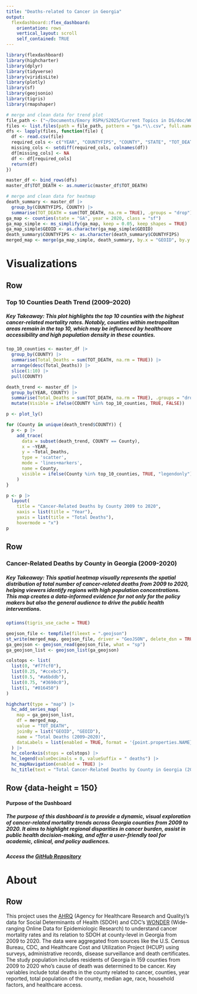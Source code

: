 ```yaml
---
title: "Deaths-related to Cancer in Georgia"
output: 
  flexdashboard::flex_dashboard:
    orientation: rows
    vertical_layout: scroll
    self_contained: TRUE
---
```


```r
library(flexdashboard)
library(highcharter)
library(dplyr)
library(tidyverse)
library(viridisLite)
library(plotly)
library(sf)
library(geojsonio)
library(tigris)
library(rmapshaper)

# merge and clean data for trend plot
file_path <- ("~/Documents/Emory RSPH/S2025/Current Topics in DS/doc/WONDER_GA/")
files <- list.files(path = file_path, pattern = "ga.*\\.csv", full.names = TRUE)
dfs <- lapply(files, function(file) {
  df <- read.csv(file)
  required_cols <- c("YEAR", "COUNTYFIPS", "COUNTY", "STATE", "TOT_DEATH")
  missing_cols <- setdiff(required_cols, colnames(df))
  df[missing_cols] <- NA
  df <- df[required_cols]
  return(df)
})

master_df <- bind_rows(dfs)
master_df$TOT_DEATH <- as.numeric(master_df$TOT_DEATH)

# merge and clean data for heatmap
death_summary <- master_df |>
  group_by(COUNTYFIPS, COUNTY) |>
  summarise(TOT_DEATH = sum(TOT_DEATH, na.rm = TRUE), .groups = "drop")
ga_map <- counties(state = "GA", year = 2020, class = "sf")
ga_map_simple <- ms_simplify(ga_map, keep = 0.05, keep_shapes = TRUE)
ga_map_simple$GEOID <- as.character(ga_map_simple$GEOID)
death_summary$COUNTYFIPS <- as.character(death_summary$COUNTYFIPS)
merged_map <- merge(ga_map_simple, death_summary, by.x = "GEOID", by.y = "COUNTYFIPS")
```

Visualizations
======================================================================
Row
-----------------------------------------------------------------------
### Top 10 Counties Death Trend (2009–2020)
##### Key Takeaway: This plot highlights the top 10 counties with the highest cancer-related mortality rates. Notably, counties within metropolitan areas remain in the top 10, which may be influenced by healthcare accessibility and high population density in these counties.
```r

top_10_counties <- master_df |>
  group_by(COUNTY) |>
  summarise(Total_Deaths = sum(TOT_DEATH, na.rm = TRUE)) |>
  arrange(desc(Total_Deaths)) |>
  slice(1:10) |>
  pull(COUNTY)

death_trend <- master_df |>
  group_by(YEAR, COUNTY) |>
  summarise(Total_Deaths = sum(TOT_DEATH, na.rm = TRUE), .groups = "drop") |>
  mutate(Visible = ifelse(COUNTY %in% top_10_counties, TRUE, FALSE))

p <- plot_ly()

for (County in unique(death_trend$COUNTY)) {
  p <- p |>
    add_trace(
      data = subset(death_trend, COUNTY == County),
      x = ~YEAR,
      y = ~Total_Deaths,
      type = 'scatter',
      mode = 'lines+markers',
      name = County,
      visible = ifelse(County %in% top_10_counties, TRUE, "legendonly")  # Top 10 visible, others hidden
    )
}

p <- p |>
  layout(
    title = "Cancer-Related Deaths by County 2009 to 2020",
    xaxis = list(title = "Year"),
    yaxis = list(title = "Total Deaths"),
    hovermode = "x")
p

```

Row
----------------------------------------------------------------------------
### Cancer-Related Deaths by County in Georgia (2009-2020)
##### Key Takeaway: This spatial heatmap visually represents the spatial distribution of total number of cancer-related deaths from 2009 to 2020, helping viewers identify regions with high population concentrations. This map creates a data-informed evidence for not only for the policy makers but also the general audience to drive the public health interventions.
```r
options(tigris_use_cache = TRUE)

geojson_file <- tempfile(fileext = ".geojson")
st_write(merged_map, geojson_file, driver = "GeoJSON", delete_dsn = TRUE, quiet = TRUE)
ga_geojson <- geojson_read(geojson_file, what = "sp")
ga_geojson_list <- geojson_list(ga_geojson)

colstops <- list(
  list(0, "#f7fcf0"),    
  list(0.25, "#ccebc5"), 
  list(0.5, "#a6bddb"),   
  list(0.75, "#3690c0"), 
  list(1, "#016450")      
)

highchart(type = "map") |>
  hc_add_series_map(
    map = ga_geojson_list,
    df = merged_map,
    value = "TOT_DEATH",
    joinBy = list("GEOID", "GEOID"),
    name = "Total Deaths (2009–2020)",
    dataLabels = list(enabled = TRUE, format = '{point.properties.NAME}')
  ) |>
  hc_colorAxis(stops = colstops) |>
  hc_legend(valueDecimals = 0, valueSuffix = " deaths") |>
  hc_mapNavigation(enabled = TRUE) |>
  hc_title(text = "Total Cancer-Related Deaths by County in Georgia (2009–2020)")
```

Row {data-height = 150}
-----------------------------------------------------------------------
#### Purpose of the Dashboard
##### The purpose of this dashboard is to provide a dynamic, visual exploration of cancer-related mortality trends across Georgia counties from 2009 to 2020. It aims to highlight regional disparities in cancer burden, assist in public health decision-making, and offer a user-friendly tool for academic, clinical, and policy audiences. 
##### Access the [GitHub Repository](https://github.com/kairis96/kairis96.github.io/tree/main)

About
============================================================================
Row
-----------------------------------------------------------------------
This project uses the [AHRQ](https://www.ahrq.gov/sdoh/data-analytics/sdoh-data.html) (Agency for Healthcare Research and Quality)’s data for Social Determinants of Health (SDOH) and CDC’s [WONDER](https://wonder.cdc.gov/cancer.html) (Wide-ranging Online Data for Epidemiologic Research) to understand cancer mortality rates and its relation to SDOH at county-level in Georgia from 2009 to 2020. The data were aggregated from sources like the U.S. Census Bureau, CDC, and Healthcare Cost and Utilization Project (HCUP) using surveys, administrative records, disease surveillance and death certificates. The study population includes residents of Georgia in 159 counties from 2009 to 2020 who’s cause of death was determined to be cancer. Key variables include total deaths in the county related to cancer, counties, year reported, total population of the county, median age, race, household factors, and healthcare access.
